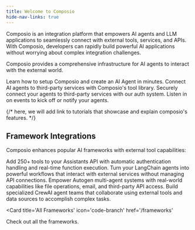 ```yaml
---
title: Welcome to Composio
hide-nav-links: true
---
```


Composio is an integration platform that empowers AI agents and LLM applications to seamlessly connect with external tools, services, and APIs. With Composio, developers can rapidly build powerful AI applications without worrying about complex integration challenges.

Composio provides a comprehensive infrastructure for AI agents to interact with the external world.

<CardGroup col={1}>
  <Card title="Quickstart" icon="bolt" href="/getting-started/quickstart">
    Learn how to setup Composio and create an AI Agent in minutes.
  </Card>
  <Card
    title="Tool Calling"
    icon="wrench"
    href="/concepts/tool-calling/overview"
  >
    Connect AI agents to third-party services with Composio's tool library.
  </Card>
  <Card
    title="Authentication"
    icon="lock"
    href="/concepts/authentication/overview">
    Securely connect your agents to third-party services with our auth system.
  </Card>
  <Card
    title="Triggers"
    icon="bell"
    href="/concepts/triggers"
  >
    Listen in on events to kick off or notify your agents.
  </Card>

</CardGroup>

{/* here, we will add link to tutorials that showcase and explain composio's features. */}

## Framework Integrations

Composio enhances popular AI frameworks with external tool capabilities:

<CardGroup cols={2}>
  <Card
    title="OpenAI"
    icon="sparkles"
    href="/frameworks/openai"
  >
    Add 250+ tools to your Assistants API with automatic authentication handling and real-time function execution.
  </Card>
  <Card title="LangChain" icon="link-simple" href="/frameworks/langchain">
    Turn your LangChain agents into powerful workflows that interact with external services without managing API connections.
  </Card>
  <Card title="Autogen" icon="gears" href="/frameworks/autogen">
    Empower Autogen multi-agent systems with real-world capabilities like file operations, email, and third-party API access.
  </Card>
  <Card title="CrewAI" icon="users" href="/frameworks/crewai">
    Build specialized CrewAI agent teams that collaborate using external tools and data sources to accomplish complex tasks.
  </Card>
</CardGroup>


<Card 
    title='All Frameworks' 
    icon='code-branch' 
    href='/frameworks'
>
Check out all the frameworks.
</Card>